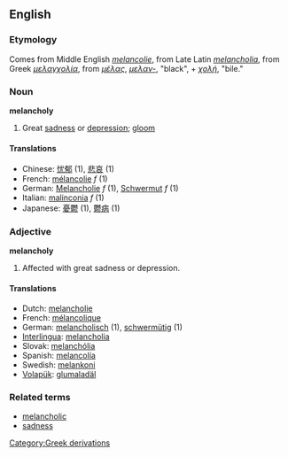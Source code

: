 ==English==
=== Etymology ===
Comes from Middle English ''[[melancolie]]'', from Late Latin ''[[melancholia]]'', from Greek ''[[μελαγχολία]]'', from ''[[μέλας]]'', ''[[μελαν-]]'', "black", + ''[[χολή]]'', "bile."

=== Noun ===
'''melancholy'''
#Great [[sadness]] or [[depression]]; [[gloom]]

==== Translations ====
*Chinese: [[忧郁]] (1), [[悲哀]] (1)
*French: [[mélancolie]] ''f'' (1)
*German: [[Melancholie]] ''f'' (1), [[Schwermut]] ''f'' (1)
*Italian: [[malinconia]] ''f'' (1)
*Japanese: [[憂鬱]] (1), [[鬱病]] (1)

=== Adjective ===
'''melancholy'''
#Affected with great sadness or depression.

==== Translations ====
*Dutch: [[melancholie]]
*French: [[mélancolique]]
*German: [[melancholisch]] (1), [[schwermütig]] (1)
*[[Interlingua]]: [[melancholia]]
*Slovak: [[melanchólia]]
*Spanish: [[melancolía]]
*Swedish: [[melankoni]]
*[[Volapük]]: [[glumaladäl]]

===Related terms===
*[[melancholic]]
*[[sadness]]

[[Category:Greek derivations]]